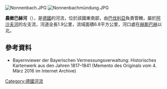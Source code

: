 {{Onesource|time=2020-08-22T07:33:20+00:00}}
{{Coord|50|0|8.28|N|9|13|58.24|E|display=title}}

[[Image:Nonnenbach.JPG|right]]
[[Image:Nonnenbachmündung.JPG|right]]

'''農嫩巴赫河'''（{{lang-de|Nonnenbach}}），是[[德國|德國]]的河流，位於該國東南部，由[[巴伐利亞|巴伐利亞]]負責管轄，屬於[[阿沙夫河|阿沙夫河]]的左支流，河道全長1.9公里，流域面積6.8平方公里，河口處在[[赫斯巴赫|赫斯巴赫]]以北。

==參考資料==
* Bayernviewer der Bayerischen Vermessungsverwaltung: Historisches Kartenwerk aus den Jahren 1817–1841 (Memento des Originals vom 4. März 2016 im Internet Archive)

{{Germany-geo-stub}}
[[Category:德國河流|Category:德國河流]]